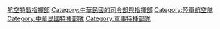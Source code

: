 {{Catnav|頁面分類|地理|国家|亚洲国家|中華民國|中華民國陸軍}}
{{Catnav|頁面分類|各種主題的頁面分類|按國家分類|各國軍事|台灣軍事|中華民國陸軍}}
{{Catnav|頁面分類|地理|国家|亚洲国家|中華民國|中華民國軍事|中華民國陸軍}}
{{catmore|陸軍航空特戰指揮部}}

[[Category:中華民國陸軍|航空特戰指揮部]]
[[Category:中華民國的司令部與指揮部|Category:中華民國的司令部與指揮部]]
[[Category:陸軍航空隊|Category:陸軍航空隊]]
[[Category:中華民國特種部隊|Category:中華民國特種部隊]]
[[Category:軍事特種部隊|Category:軍事特種部隊]]
